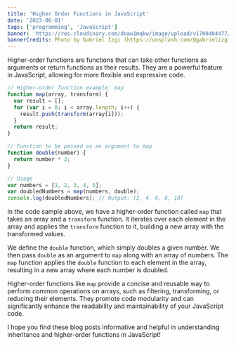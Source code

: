 ```yaml
---
title: 'Higher Order Functions in JavaScript'
date: '2023-06-01'
tags: ['programming', 'JavaScript']
banner: 'https://res.cloudinary.com/doaw1mqkw/image/upload/v1700404477/toukhy/gabriel-izgi-cfQEO_1S0Rs-unsplash-compressed_fnv3oe.jpg'
bannerCredits: Photo by Gabriel Izgi (https://unsplash.com/@gabrielizgi)
---
```


Higher-order functions are functions that can take other functions as arguments or return functions as their results. They are a powerful feature in JavaScript, allowing for more flexible and expressive code.

```javascript title=javascript
// Higher-order function example: map
function map(array, transform) {
  var result = [];
  for (var i = 0; i < array.length; i++) {
    result.push(transform(array[i]));
  }
  return result;
}

// Function to be passed as an argument to map
function double(number) {
  return number * 2;
}

// Usage
var numbers = [1, 2, 3, 4, 5];
var doubledNumbers = map(numbers, double);
console.log(doubledNumbers); // Output: [2, 4, 6, 8, 10]
```

In the code sample above, we have a higher-order function called `map` that takes an array and a `transform` function. It iterates over each element in the array and applies the `transform` function to it, building a new array with the transformed values.

We define the `double` function, which simply doubles a given number. We then pass `double` as an argument to `map` along with an array of numbers. The `map` function applies the `double` function to each element in the array, resulting in a new array where each number is doubled.

Higher-order functions like `map` provide a concise and reusable way to perform common operations on arrays, such as filtering, transforming, or reducing their elements. They promote code modularity and can significantly enhance the readability and maintainability of your JavaScript code.

I hope you find these blog posts informative and helpful in understanding inheritance and higher-order functions in JavaScript!
